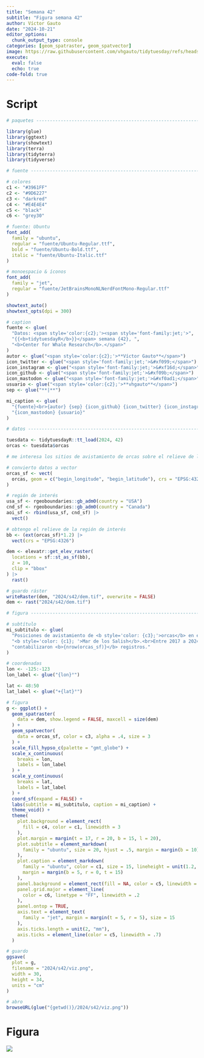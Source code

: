 ```yaml
---
title: "Semana 42"
subtitle: "Figura semana 42"
author: Víctor Gauto
date: "2024-10-21"
editor_options:
  chunk_output_type: console
categories: [geom_spatraster, geom_spatvector]
image: https://raw.githubusercontent.com/vhgauto/tidytuesday/refs/heads/main/2024/s42/viz.png
execute:
  eval: false
  echo: true
code-fold: true
---
```



# Script

```r

# paquetes ----------------------------------------------------------------

library(glue)
library(ggtext)
library(showtext)
library(terra)
library(tidyterra)
library(tidyverse)

# fuente ------------------------------------------------------------------

# colores
c1 <- "#3961FF"
c2 <- "#9D6227"
c3 <- "darkred"
c4 <- "#E4E4E4"
c5 <- "black"
c6 <- "grey30"

# fuente: Ubuntu
font_add(
  family = "ubuntu", 
  regular = "fuente/Ubuntu-Regular.ttf",
  bold = "fuente/Ubuntu-Bold.ttf",
  italic = "fuente/Ubuntu-Italic.ttf"
)

# monoespacio & íconos
font_add(
  family = "jet", 
  regular = "fuente/JetBrainsMonoNLNerdFontMono-Regular.ttf"
)

showtext_auto()
showtext_opts(dpi = 300)

# caption
fuente <- glue(
  "Datos: <span style='color:{c2};'><span style='font-family:jet;'>",
  "{{<b>tidytuesdayR</b>}}</span> semana {42}, ",
  "<b>Center for Whale Research</b>.</span>"
)
autor <- glue("<span style='color:{c2};'>**Víctor Gauto**</span>")
icon_twitter <- glue("<span style='font-family:jet;'>&#xf099;</span>")
icon_instagram <- glue("<span style='font-family:jet;'>&#xf16d;</span>")
icon_github <- glue("<span style='font-family:jet;'>&#xf09b;</span>")
icon_mastodon <- glue("<span style='font-family:jet;'>&#xf0ad1;</span>")
usuario <- glue("<span style='color:{c2};'>**vhgauto**</span>")
sep <- glue("**|**")

mi_caption <- glue(
  "{fuente}<br>{autor} {sep} {icon_github} {icon_twitter} {icon_instagram} ",
  "{icon_mastodon} {usuario}"
)

# datos -------------------------------------------------------------------

tuesdata <- tidytuesdayR::tt_load(2024, 42)
orcas <- tuesdata$orcas

# me interesa los sitios de avistamiento de orcas sobre el relieve de la región

# convierto datos a vector
orcas_sf <- vect(
  orcas, geom = c("begin_longitude", "begin_latitude"), crs = "EPSG:4326"
)

# región de interés
usa_sf <- rgeoboundaries::gb_adm0(country = "USA")
cnd_sf <- rgeoboundaries::gb_adm0(country = "Canada")
aoi_sf <- rbind(usa_sf, cnd_sf) |> 
  vect()

# obtengo el relieve de la región de interés
bb <- (ext(orcas_sf)*1.2) |> 
  vect(crs = "EPSG:4326")

dem <- elevatr::get_elev_raster(
  locations = sf::st_as_sf(bb),
  z = 10,
  clip = "bbox"
) |> 
  rast()

# guardo ráster
writeRaster(dem, "2024/s42/dem.tif", overwrite = FALSE)
dem <- rast("2024/s42/dem.tif")

# figura ------------------------------------------------------------------

# subtítulo
mi_subtitulo <- glue(
  "Posiciones de avistamiento de <b style='color: {c3};'>orcas</b> en el ",
  "<b style='color: {c1}; '>Mar de los Salish</b>.<br>Entre 2017 a 2024 se ",
  "contabilizaron <b>{nrow(orcas_sf)}</b> registros."
)

# coordenadas
lon <- -125:-123
lon_label <- glue("{lon}°")

lat <- 48:50
lat_label <- glue("+{lat}°")

# figura
g <- ggplot() +
  geom_spatraster(
    data = dem, show.legend = FALSE, maxcell = size(dem)
  ) +
  geom_spatvector(
    data = orcas_sf, color = c3, alpha = .4, size = 3
  ) +
  scale_fill_hypso_c(palette = "gmt_globe") +
  scale_x_continuous(
    breaks = lon,
    labels = lon_label
  ) +
  scale_y_continuous(
    breaks = lat,
    labels = lat_label
  ) +
  coord_sf(expand = FALSE) +
  labs(subtitle = mi_subtitulo, caption = mi_caption) +
  theme_void() +
  theme(
    plot.background = element_rect(
      fill = c4, color = c1, linewidth = 3
    ),
    plot.margin = margin(t = 17, r = 20, b = 15, l = 20),
    plot.subtitle = element_markdown(
      family = "ubuntu", size = 20, hjust = .5, margin = margin(b = 10)
    ),
    plot.caption = element_markdown(
      family = "ubuntu", color = c1, size = 15, lineheight = unit(1.2, "line"),
      margin = margin(b = 5, r = 0, t = 15)
    ),
    panel.background = element_rect(fill = NA, color = c5, linewidth = 1),
    panel.grid.major = element_line(
      color = c6, linetype = "FF", linewidth = .2
    ),
    panel.ontop = TRUE,
    axis.text = element_text(
      family = "jet", margin = margin(t = 5, r = 5), size = 15
    ),
    axis.ticks.length = unit(2, "mm"),
    axis.ticks = element_line(color = c5, linewidth = .7)
  )

# guardo
ggsave(
  plot = g,
  filename = "2024/s42/viz.png",
  width = 30,
  height = 34,
  units = "cm"
)

# abro
browseURL(glue("{getwd()}/2024/s42/viz.png"))
```

# Figura

![](https://raw.githubusercontent.com/vhgauto/tidytuesday/refs/heads/main/2024/s42/viz.png)


